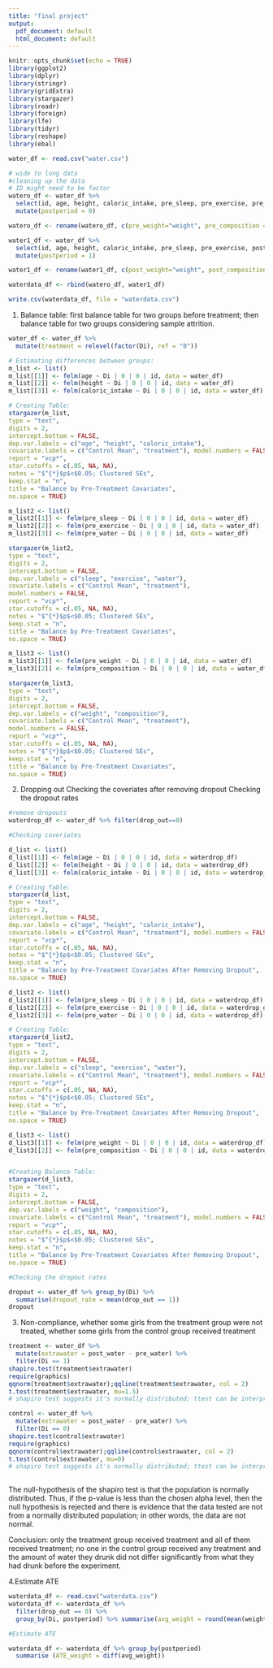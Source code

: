 ```yaml
---
title: "final project"
output:
  pdf_document: default
  html_document: default
---
```


```r
knitr::opts_chunk$set(echo = TRUE)
library(ggplot2)
library(dplyr)
library(stringr)
library(gridExtra)
library(stargazer)
library(readr)
library(foreign)
library(lfe)
library(tidyr)
library(reshape)
library(ebal)

water_df <- read.csv("water.csv")

```

```r
# wide to long data
#cleaning up the data
# ID might need to be factor
watero_df <- water_df %>% 
  select(id, age, height, caloric_intake, pre_sleep, pre_exercise, pre_weight, pre_composition, pre_water, Di, drop_out) %>% 
  mutate(postperiod = 0)

watero_df <- rename(watero_df, c(pre_weight="weight", pre_composition = "composition", pre_water = "water" ))

water1_df <- water_df %>% 
  select(id, age, height, caloric_intake, pre_sleep, pre_exercise, post_weight, post_composition, post_water, Di, drop_out) %>% 
  mutate(postperiod = 1)

water1_df <- rename(water1_df, c(post_weight="weight", post_composition = "composition", post_water = "water" ))

waterdata_df <- rbind(watero_df, water1_df)

write.csv(waterdata_df, file = "waterdata.csv")
```


1. Balance table: first balance table for two groups before treatment; then balance table for two groups considering sample attrition.
```r
water_df <- water_df %>% 
  mutate(treatment = relevel(factor(Di), ref = "0"))

# Estimating differences between groups:
m_list <- list()
m_list[[1]] <- felm(age ~ Di | 0 | 0 | id, data = water_df)
m_list[[2]] <- felm(height ~ Di | 0 | 0 | id, data = water_df) 
m_list[[3]] <- felm(caloric_intake ~ Di | 0 | 0 | id, data = water_df)

# Creating Table:
stargazer(m_list,
type = "text",
digits = 2,
intercept.bottom = FALSE,
dep.var.labels = c("age", "height", "caloric_intake"), 
covariate.labels = c("Control Mean", "treatment"), model.numbers = FALSE,
report = "vcp*",
star.cutoffs = c(.05, NA, NA),
notes = "$^{*}$p$<$0.05; Clustered SEs",
keep.stat = "n",
title = "Balance by Pre-Treatment Covariates",
no.space = TRUE)

```

```r
m_list2 <- list()
m_list2[[1]] <- felm(pre_sleep ~ Di | 0 | 0 | id, data = water_df) 
m_list2[[2]] <- felm(pre_exercise ~ Di | 0 | 0 | id, data = water_df) 
m_list2[[3]] <- felm(pre_water ~ Di | 0 | 0 | id, data = water_df) 

stargazer(m_list2,
type = "text",
digits = 2,
intercept.bottom = FALSE,
dep.var.labels = c("sleep", "exercise", "water"), 
covariate.labels = c("Control Mean", "treatment"), 
model.numbers = FALSE,
report = "vcp*",
star.cutoffs = c(.05, NA, NA),
notes = "$^{*}$p$<$0.05; Clustered SEs",
keep.stat = "n",
title = "Balance by Pre-Treatment Covariates",
no.space = TRUE)


```

```r
m_list3 <- list()
m_list3[[1]] <- felm(pre_weight ~ Di | 0 | 0 | id, data = water_df) 
m_list3[[2]] <- felm(pre_composition ~ Di | 0 | 0 | id, data = water_df) 

stargazer(m_list3,
type = "text",
digits = 2,
intercept.bottom = FALSE,
dep.var.labels = c("weight", "composition"), 
covariate.labels = c("Control Mean", "treatment"), 
model.numbers = FALSE,
report = "vcp*",
star.cutoffs = c(.05, NA, NA),
notes = "$^{*}$p$<$0.05; Clustered SEs",
keep.stat = "n",
title = "Balance by Pre-Treatment Covariates",
no.space = TRUE)


```


2. Dropping out 
Checking the coveriates after removing dropout
Checking the dropout rates

```r
#remove dropouts
waterdrop_df <- water_df %>% filter(drop_out==0)

#Checking coveriates

d_list <- list()
d_list[[1]] <- felm(age ~ Di | 0 | 0 | id, data = waterdrop_df)
d_list[[2]] <- felm(height ~ Di | 0 | 0 | id, data = waterdrop_df) 
d_list[[3]] <- felm(caloric_intake ~ Di | 0 | 0 | id, data = waterdrop_df)

# Creating Table:
stargazer(d_list,
type = "text",
digits = 2,
intercept.bottom = FALSE,
dep.var.labels = c("age", "height", "caloric_intake"), 
covariate.labels = c("Control Mean", "treatment"), model.numbers = FALSE,
report = "vcp*",
star.cutoffs = c(.05, NA, NA),
notes = "$^{*}$p$<$0.05; Clustered SEs",
keep.stat = "n",
title = "Balance by Pre-Treatment Covariates After Removing Dropout",
no.space = TRUE)
```

```r
d_list2 <- list()
d_list2[[1]] <- felm(pre_sleep ~ Di | 0 | 0 | id, data = waterdrop_df)
d_list2[[2]] <- felm(pre_exercise ~ Di | 0 | 0 | id, data = waterdrop_df) 
d_list2[[3]] <- felm(pre_water ~ Di | 0 | 0 | id, data = waterdrop_df)

# Creating Table:
stargazer(d_list2,
type = "text",
digits = 2,
intercept.bottom = FALSE,
dep.var.labels = c("sleep", "exercise", "water"), 
covariate.labels = c("Control Mean", "treatment"), model.numbers = FALSE,
report = "vcp*",
star.cutoffs = c(.05, NA, NA),
notes = "$^{*}$p$<$0.05; Clustered SEs",
keep.stat = "n",
title = "Balance by Pre-Treatment Covariates After Removing Dropout",
no.space = TRUE)
```


```r
d_list3 <- list()
d_list3[[1]] <- felm(pre_weight ~ Di | 0 | 0 | id, data = waterdrop_df) 
d_list3[[2]] <- felm(pre_composition ~ Di | 0 | 0 | id, data = waterdrop_df) 


#Creating Balance Table:
stargazer(d_list3,
type = "text",
digits = 2,
intercept.bottom = FALSE,
dep.var.labels = c("weight", "composition"), 
covariate.labels = c("Control Mean", "treatment"), model.numbers = FALSE,
report = "vcp*",
star.cutoffs = c(.05, NA, NA),
notes = "$^{*}$p$<$0.05; Clustered SEs",
keep.stat = "n",
title = "Balance by Pre-Treatment Covariates After Removing Dropout",
no.space = TRUE)
```


```r
#Checking the dropout rates

dropout <- water_df %>% group_by(Di) %>%
  summarise(dropout_rate = mean(drop_out == 1))
dropout

```


3. Non-compliance, whether some girls from the treatment group were not treated, whether some girls from the control group received treatment

```r
treatment <- water_df %>%
  mutate(extrawater = post_water - pre_water) %>%
  filter(Di == 1) 
shapiro.test(treatment$extrawater)
require(graphics)
qqnorm(treatment$extrawater);qqline(treatment$extrawater, col = 2)
t.test(treatment$extrawater, mu=1.5)
# shapiro test suggests it's normally distributed; ttest can be interpreted as there's no non-compliance for the treatment group

control <- water_df %>%
  mutate(extrawater = post_water - pre_water) %>%
  filter(Di == 0) 
shapiro.test(control$extrawater)
require(graphics)
qqnorm(control$extrawater);qqline(control$extrawater, col = 2)
t.test(control$extrawater, mu=0)
# shapiro test suggests it's normally distributed; ttest can be interpreted as there's no non-compliance for the control group
  
```


The null-hypothesis of the shapiro test is that the population is normally distributed. Thus, if the p-value is less than the chosen alpha level, then the null hypothesis is rejected and there is evidence that the data tested are not from a normally distributed population; in other words, the data are not normal.

Conclusion: only the treatment group received treatment and all of them received treatment; no one in the control group received any treatment and the amount of water they drunk did not differ significantly from what they had drunk before the experiment.  


4.Estimate ATE

```r
waterdata_df <- read.csv("waterdata.csv")
waterdata_df <- waterdata_df %>%
  filter(drop_out == 0) %>%  
  group_by(Di, postperiod) %>% summarise(avg_weight = round(mean(weight, na.rm = TRUE), 2), avg_comp = round(mean(composition, na.rm = TRUE), 2), avg_BMI = round(mean(weight/height^2, na.rm = TRUE), 2))

#Estimate ATE

waterdata_df <- waterdata_df %>% group_by(postperiod)
  summarise (ATE_weight = diff(avg_weight))
  

```
